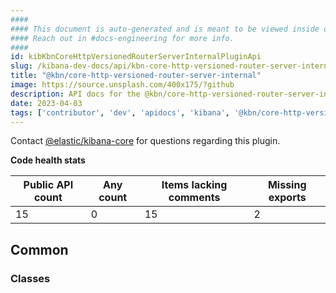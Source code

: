 ```yaml
---
####
#### This document is auto-generated and is meant to be viewed inside our experimental, new docs system.
#### Reach out in #docs-engineering for more info.
####
id: kibKbnCoreHttpVersionedRouterServerInternalPluginApi
slug: /kibana-dev-docs/api/kbn-core-http-versioned-router-server-internal
title: "@kbn/core-http-versioned-router-server-internal"
image: https://source.unsplash.com/400x175/?github
description: API docs for the @kbn/core-http-versioned-router-server-internal plugin
date: 2023-04-03
tags: ['contributor', 'dev', 'apidocs', 'kibana', '@kbn/core-http-versioned-router-server-internal']
---
```




Contact [@elastic/kibana-core](https://github.com/orgs/elastic/teams/kibana-core) for questions regarding this plugin.

**Code health stats**

| Public API count  | Any count | Items lacking comments | Missing exports |
|-------------------|-----------|------------------------|-----------------|
| 15 | 0 | 15 | 2 |

## Common

### Classes
<DocDefinitionList data={kbnCoreHttpVersionedRouterServerInternalObj.common.classes}/>

